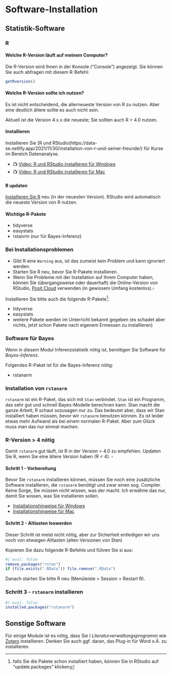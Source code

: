 # Software-Installation


## Statistik-Software

### R





#### Welche R-Version läuft auf meinem Computer?

Die R-Version wird Ihnen in der Konsole ("Console") angezeigt. Sie können Sie auch abfragen mit diesem R-Befehl:

```r
getRversion()
```


#### Welche R-Version sollte ich nutzen?

Es ist nicht entscheidend, die allerneueste Version von R zu nutzen.
Aber eine deutlich ältere sollte es auch nicht sein. 

Aktuell ist die Version 4.x.x die neueste; Sie sollten auch R > 4.0 nutzen.





#### Installieren

Installieren Sie [R und RStudio(https://data-se.netlify.app/2021/11/30/installation-von-r-und-seiner-freunde/) für Kurse im Bereich Datenanalyse.

- 📺 [Video: R und RStudio installieren für Windows](https://www.youtube.com/watch?v=X_Mxya2Fis0)
- 📺 [Video: R und RStudio installieren für Mac](https://www.youtube.com/watch?v=Sh7JAI3XM1c)

#### R updaten

[Installieren Sie R](https://cran.r-project.org/) neu (in der neuesten Version). RStudio wird automatisch die neueste Version von R nutzen.


#### Wichtige R-Pakete

- tidyverse
- easystats
- rstanrm (nur für Bayes-Inferenz)


:::{.callout-note}
### Bei Installationsproblemen

- Gibt R eine `Warning` aus, ist das zumeist kein Problem und kann ignoriert werden.
- Starten Sie R neu, bevor Sie R-Pakete installieren.
- Wenn Sie Probleme mit der Installation auf Ihrem Computer haben, können Sie (übergangsweise oder dauerhaft) die Online-Version von RStudio, [Posit Cloud](https://posit.cloud/) verwenden (in gewissem Umfang kostenlos).$\square$
:::

Installieren Sie bitte auch die folgende R-Pakete^[falls Sie die Pakete schon installiert haben, können Sie  in RStudio auf "update.packages" klicken]:

- tidyverse
- easystats
- weitere Pakete werden im Unterricht bekannt gegeben (es schadet aber nichts, jetzt schon Pakete nach eigenem Ermessen zu installieren)


### Software für Bayes

Wenn in diesem Modul Inferenzstatistik nötig ist, benötigen Sie Software für *Bayes-Inferenz*.

Folgendes R-Paket ist für die Bayes-Inferenz nötig:

- rstanarm


### Installation von `rstanarm`

`rstanarm` ist ein R-Paket, das sich mit `Stan` verbindet. `Stan` ist ein Programm, das sehr gut und schnell Bayes-Modelle berechnen kann. Stan macht die ganze Arbeit; R schaut sozusagen nur zu. Das bedeutet aber, dass wir Stan installiert haben müssen, bevor wir `rstanarm` benutzen können. 
Es ist leider etwas mehr Aufwand als bei einem normalen R-Paket. Aber zum Glück muss man das nur einmal machen.


:::{.callout-note}
### R-Version > 4 nötig
Damit `rstanarm` gut läuft, ist R in der Version > 4.0 zu empfehlen. Updaten Sie R, wenn Sie eine ältere Version haben (R < 4). $\square$
:::

#### Schritt 1 - Vorbereitung

Bevor Sie `rstanarm` installieren können, müssen Sie noch eine zusätzliche Software installieren, die `rstanarm` benötigt und zwar einen sog. Compiler. Keine Sorge, Sie müssen nicht wissen, was der macht. Ich erwähne das nur, damit Sie wissen, was Sie installieren sollen.

- [Installationshinweise für Windows](https://github.com/stan-dev/rstan/wiki/Configuring-C---Toolchain-for-Windows)
- [Installationshinweise für Mac](https://mac.thecoatlessprofessor.com/macrtools/)


#### Schritt 2 - Altlasten loswerden

Dieser Schritt ist meist nicht nötig, aber zur Sicherheit entledigen wir uns noch von etwaigen Altlasten (alten Versionen von Stan)

Kopieren Sie dazu folgende R-Befehle und führen Sie si aus:


```r
#| eval: false
remove.packages("rstan")
if (file.exists(".RData")) file.remove(".RData")
```


Danach starten Sie bitte R neu (Menüleiste > Session > Restart R).

### Schritt 3 - `rstanarm` installieren


```r
#| eval: false
installed.packages("rstanarm")
```




## Sonstige Software

Für einige Module ist es nötig, dass Sie I *Literaturverwaltungsprogramm* wie [Zotero](https://www.zotero.org/) installieren. Denken Sie auch ggf. daran, das Plug-in für Word o.Ä. zu installieren.


